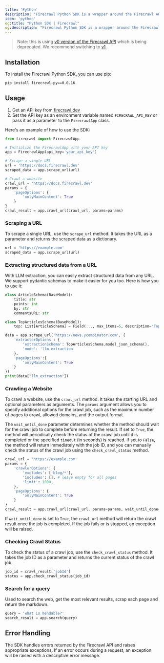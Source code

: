 ```yaml
---
title: 'Python'
description: 'Firecrawl Python SDK is a wrapper around the Firecrawl API to help you easily turn websites into markdown.'
icon: 'python'
og:title: "Python SDK | Firecrawl"
og:description: "Firecrawl Python SDK is a wrapper around the Firecrawl API to help you easily turn websites into markdown."
---
```


> Note: this is using [v0 version of the Firecrawl API](/v0/introduction) which is being deprecated. We recommend switching to [v1](/sdks/python).

## Installation

To install the Firecrawl Python SDK, you can use pip:

```bash
pip install firecrawl-py==0.0.16
```

## Usage

1. Get an API key from [firecrawl.dev](https://firecrawl.dev)
2. Set the API key as an environment variable named `FIRECRAWL_API_KEY` or pass it as a parameter to the `FirecrawlApp` class.


Here's an example of how to use the SDK:

```python
from firecrawl import FirecrawlApp

# Initialize the FirecrawlApp with your API key
app = FirecrawlApp(api_key='your_api_key')

# Scrape a single URL
url = 'https://docs.firecrawl.dev'
scraped_data = app.scrape_url(url)

# Crawl a website
crawl_url = 'https://docs.firecrawl.dev'
params = {
    'pageOptions': {
        'onlyMainContent': True
    }
}
crawl_result = app.crawl_url(crawl_url, params=params)
```

### Scraping a URL

To scrape a single URL, use the `scrape_url` method. It takes the URL as a parameter and returns the scraped data as a dictionary.

```python
url = 'https://example.com'
scraped_data = app.scrape_url(url)
```

### Extracting structured data from a URL

With LLM extraction, you can easily extract structured data from any URL. We support pydantic schemas to make it easier for you too. Here is how you to use it:

```python
class ArticleSchema(BaseModel):
    title: str
    points: int 
    by: str
    commentsURL: str

class TopArticlesSchema(BaseModel):
    top: List[ArticleSchema] = Field(..., max_items=5, description="Top 5 stories")

data = app.scrape_url('https://news.ycombinator.com', {
    'extractorOptions': {
        'extractionSchema': TopArticlesSchema.model_json_schema(),
        'mode': 'llm-extraction'
    },
    'pageOptions':{
        'onlyMainContent': True
    }
})
print(data["llm_extraction"])
```

### Crawling a Website

To crawl a website, use the `crawl_url` method. It takes the starting URL and optional parameters as arguments. The `params` argument allows you to specify additional options for the crawl job, such as the maximum number of pages to crawl, allowed domains, and the output format.

The `wait_until_done` parameter determines whether the method should wait for the crawl job to complete before returning the result. If set to `True`, the method will periodically check the status of the crawl job until it is completed or the specified `timeout` (in seconds) is reached. If set to `False`, the method will return immediately with the job ID, and you can manually check the status of the crawl job using the `check_crawl_status` method.

```python
crawl_url = 'https://example.com'
params = {
    'crawlerOptions': {
        'excludes': ['blog/*'],
        'includes': [], # leave empty for all pages
        'limit': 1000,
    },
    'pageOptions': {
        'onlyMainContent': True
    }
}
crawl_result = app.crawl_url(crawl_url, params=params, wait_until_done=True, timeout=5)
```

If `wait_until_done` is set to `True`, the `crawl_url` method will return the crawl result once the job is completed. If the job fails or is stopped, an exception will be raised.

### Checking Crawl Status

To check the status of a crawl job, use the `check_crawl_status` method. It takes the job ID as a parameter and returns the current status of the crawl job.

```python
job_id = crawl_result['jobId']
status = app.check_crawl_status(job_id)
```

### Search for a query

Used to search the web, get the most relevant results, scrap each page and return the markdown.

```python
query = 'what is mendable?'
search_result = app.search(query)
```

## Error Handling

The SDK handles errors returned by the Firecrawl API and raises appropriate exceptions. If an error occurs during a request, an exception will be raised with a descriptive error message.